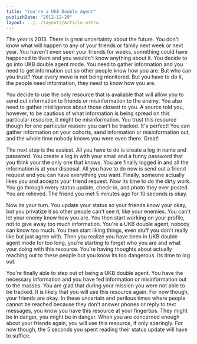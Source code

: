 ```yaml
---
title: "You're a UKB Double Agent"
publishDate: "2012-12-29"
layout: ../../layouts/Article.astro
---
```


The year is 2013. There is great uncertainty about the future. You don't know what will happen to any of your friends or family next week or next year. You haven't even seen your friends for weeks, something could have happened to them and you wouldn't know anything about it. You decide to go into UKB double agent mode. You need to gather information and you need to get information out so other people know how you are. But who can you trust? Your every move is not being monitored. But you have to do it, the people need information, they need to know how you are.

You decide to use the only resource that is available that will allow you to send out information to friends or misinformation to the enemy. You also need to gather intelligence about those closest to you. A source told you, however, to be cautious of what information is being spread on this particular resource, it might be misinformation. You trust this resource though for one particular reason: you can't be tracked. It's perfect! You can gather information on your cohorts, send information or misinformation out, and the whole time nobody knows you were even there. Great!

The next step is the easiest. All you have to do is create a log in name and password. You create a log in with your email and a funny password that you think your the only one that knows. You are finally logged in and all the information is at your disposal. All you have to do now is send out a friend request and you can have everything you want. Finally, someone actually likes you and accepts your friend request. Now its time to do the dirty work. You go through every status update, check-in, and photo they ever posted. You are relieved. The friend you met 5 minutes ago for 10 seconds is okay.

Now its your turn. You update your status so your friends know your okay, but you privatize it so other people can't see it, like your enemies. You can't let your enemy know how you are. You then start working on your profile, not to give away too much information. You're a UKB double agent, nobody can know too much. You then start liking things, even stuff you don't really like but just agree with. Then you realize you have been in UKB double agent mode for too long, you're starting to forget who you are and what your doing with this resource. You're having thoughts about actually reaching out to these people but you know its too dangerous. Its time to log out.

You're finally able to step out of being a UKB double agent. You have the necessary information and you have fed information or misinformation out to the masses. You are glad that during your mission you were not able to be tracked. It is likely that you will use this resource again. For now though, your friends are okay. In these uncertain and perilous times where people cannot be reached because they don't answer phones or reply to text messages, you know you have this resource at your fingertips. They might be in danger, you might be in danger. When you are concerned enough about your friends again, you will use this resource, if only sparingly. For now though, the 5 seconds you spent reading their status update will have to suffice.
